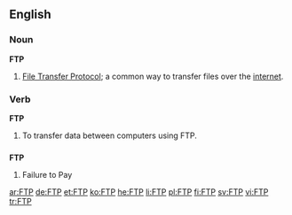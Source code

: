 {{wikipedia}}
==English==

===Noun===
'''FTP'''
# {{internet}} [[File Transfer Protocol]]; a common way to transfer files over the [[internet]].

===Verb===
'''FTP'''
# To transfer data between computers using FTP.

==={{initialism}}===
'''FTP'''
# Failure to Pay

[[ar:FTP]]
[[de:FTP]]
[[et:FTP]]
[[ko:FTP]]
[[he:FTP]]
[[li:FTP]]
[[pl:FTP]]
[[fi:FTP]]
[[sv:FTP]]
[[vi:FTP]]
[[tr:FTP]]